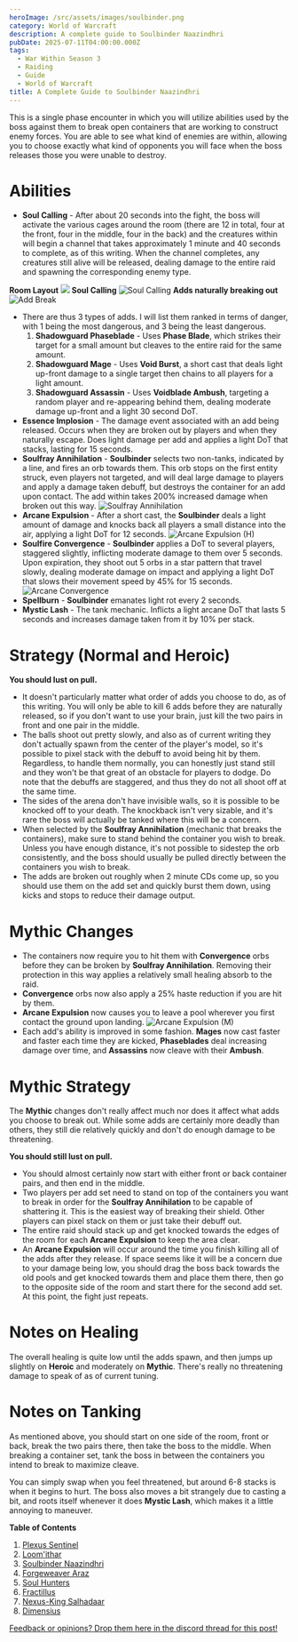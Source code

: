 ```yaml
---
heroImage: /src/assets/images/soulbinder.png
category: World of Warcraft
description: A complete guide to Soulbinder Naazindhri
pubDate: 2025-07-11T04:00:00.000Z
tags:
  - War Within Season 3
  - Raiding
  - Guide
  - World of Warcraft
title: A Complete Guide to Soulbinder Naazindhri
---
```


This is a single phase encounter in which you will utilize abilities used by the boss against them to break open containers that are working to construct enemy forces.  You are able to see what kind of enemies are within, allowing you to choose exactly what kind of opponents you will face when the boss releases those you were unable to destroy.

# Abilities

* **Soul Calling** - After about 20 seconds into the fight, the boss will activate the various cages around the room (there are 12 in total, four at the front, four in the middle, four in the back) and the creatures within will begin a channel that takes approximately 1 minute and 40 seconds to complete, as of this writing.  When the channel completes, any creatures still alive will be released, dealing damage to the entire raid and spawning the corresponding enemy type.

**Room Layout** <img src="https://s3.us-east-1.amazonaws.com/cdn.shawnzhome.com/shawnzhome/images/WWS3/soulbinder/soulbindersoulcalling.png"/>
**Soul Calling** <img src="https://s3.us-east-1.amazonaws.com/cdn.shawnzhome.com/shawnzhome/videos/MO/soulbinder/soulcalling.webp" alt="Soul Calling" />
**Adds naturally breaking out** <img src="https://s3.us-east-1.amazonaws.com/cdn.shawnzhome.com/shawnzhome/videos/MO/soulbinder/addbreak.webp" alt="Add Break" />

* There are thus 3 types of adds. I will list them ranked in terms of danger, with 1 being the most dangerous, and 3 being the least dangerous.
  1. **Shadowguard Phaseblade** - Uses **Phase Blade**, which strikes their target for a small amount but cleaves to the entire raid for the same amount.
  2. **Shadowguard Mage** - Uses **Void Burst**, a short cast that deals light up-front damage to a single target then chains to all players for a light amount.
  3. **Shadowguard Assassin** - Uses **Voidblade Ambush**, targeting a random player and re-appearing behind them, dealing moderate damage up-front and a light 30 second DoT.
* **Essence Implosion** - The damage event associated with an add being released. Occurs when they are broken out by players and when they naturally escape. Does light damage per add and applies a light DoT that stacks, lasting for 15 seconds.
* **Soulfray Annihilation** - **Soulbinder** selects two non-tanks, indicated by a line, and fires an orb towards them. This orb stops on the first entity struck, even players not targeted, and will deal large damage to players and apply a damage taken debuff, but destroys the container for an add upon contact. The add within takes 200% increased damage when broken out this way. <img src="https://s3.us-east-1.amazonaws.com/cdn.shawnzhome.com/shawnzhome/videos/MO/soulbinder/soulfrayannihilation.webp" alt="Soulfray Annihilation" />
* **Arcane Expulsion** - After a short cast, the **Soulbinder** deals a light amount of damage and knocks back all players a small distance into the air, applying a light DoT for 12 seconds. <img src="https://s3.us-east-1.amazonaws.com/cdn.shawnzhome.com/shawnzhome/videos/MO/soulbinder/arcaneexpulsionh.webp" alt="Arcane Expulsion (H)" />
* **Soulfire Convergence** - **Soulbinder** applies a DoT to several players, staggered slightly, inflicting moderate damage to them over 5 seconds. Upon expiration, they shoot out 5 orbs in a star pattern that travel slowly, dealing moderate damage on impact and applying a light DoT that slows their movement speed by 45% for 15 seconds. <img src="https://s3.us-east-1.amazonaws.com/cdn.shawnzhome.com/shawnzhome/videos/MO/soulbinder/arcaneconvergence.webp" alt="Arcane Convergence" />
* **Spellburn** - **Soulbinder** emanates light rot every 2 seconds.
* **Mystic Lash** - The tank mechanic. Inflicts a light arcane DoT that lasts 5 seconds and increases damage taken from it by 10% per stack.

# Strategy (Normal and Heroic)

**You should lust on pull.**

* It doesn't particularly matter what order of adds you choose to do, as of this writing.  You will only be able to kill 6 adds before they are naturally released, so if you don't want to use your brain, just kill the two pairs in front and one pair in the middle.
* The balls shoot out pretty slowly, and also as of current writing they don't actually spawn from the center of the player's model, so it's possible to pixel stack with the debuff to avoid being hit by them.  Regardless, to handle them normally, you can honestly just stand still and they won't be that great of an obstacle for players to dodge. Do note that the debuffs are staggered, and thus they do not all shoot off at the same time.
* The sides of the arena don't have invisible walls, so it is possible to be knocked off to your death. The knockback isn't very sizable, and it's rare the boss will actually be tanked where this will be a concern.
* When selected by the **Soulfray Annihilation** (mechanic that breaks the containers), make sure to stand behind the container you wish to break. Unless you have enough distance, it's not possible to sidestep the orb consistently, and the boss should usually be pulled directly between the containers you wish to break.
* The adds are broken out roughly when 2 minute CDs come up, so you should use them on the add set and quickly burst them down, using kicks and stops to reduce their damage output.

# Mythic Changes

* The containers now require you to hit them with **Convergence** orbs before they can be broken by **Soulfray Annihilation**.  Removing their protection in this way applies a relatively small healing absorb to the raid.
* **Convergence** orbs now also apply a 25% haste reduction if you are hit by them.
* **Arcane Expulsion** now causes you to leave a pool wherever you first contact the ground upon landing. <img src="https://s3.us-east-1.amazonaws.com/cdn.shawnzhome.com/shawnzhome/videos/MO/soulbinder/arcaneexpulsionm.webp" alt="Arcane Expulsion (M)" />
* Each add's ability is improved in some fashion. **Mages** now cast faster and faster each time they are kicked, **Phaseblades** deal increasing damage over time, and **Assassins** now cleave with their **Ambush**.

# Mythic Strategy

The **Mythic** changes don't really affect much nor does it affect what adds you choose to break out. While some adds are certainly more deadly than others, they still die relatively quickly and don't do enough damage to be threatening.

**You should still lust on pull.**

* You should almost certainly now start with either front or back container pairs, and then end in the middle.
* Two players per add set need to stand on top of the containers you want to break in order for the **Soulfray Annihilation** to be capable of shattering it.  This is the easiest way of breaking their shield.  Other players can pixel stack on them or just take their debuff out.
* The entire raid should stack up and get knocked towards the edges of the room for each **Arcane Expulsion** to keep the area clear.
* An **Arcane Expulsion** will occur around the time you finish killing all of the adds after they release. If space seems like it will be a concern due to your damage being low, you should drag the boss back towards the old pools and get knocked towards them and place them there, then go to the opposite side of the room and start there for the second add set. At this point, the fight just repeats.

# Notes on Healing

The overall healing is quite low until the adds spawn, and then jumps up slightly on **Heroic** and moderately on **Mythic**.  There's really no threatening damage to speak of as of current tuning.

# Notes on Tanking

As mentioned above, you should start on one side of the room, front or back, break the two pairs there, then take the boss to the middle.  When breaking a container set, tank the boss in between the containers you intend to break to maximize cleave.

You can simply swap when you feel threatened, but around 6-8 stacks is when it begins to hurt. The boss also moves a bit strangely due to casting a bit, and roots itself whenever it does **Mystic Lash**, which makes it a little annoying to maneuver.


**Table of Contents**

1. <a href="https://www.shawnzhome.com/post/a-complete-guide-to-the-plexus-sentinel/">Plexus Sentinel</a>
1. <a href="https://www.shawnzhome.com/post/a-complete-guide-to-loomithar/">Loom'ithar</a>
1. <a href="https://www.shawnzhome.com/post/a-complete-guide-to-soulbinder-naazindhri/">Soulbinder Naazindhri</a>
1. <a href="https://www.shawnzhome.com/post/a-complete-guide-to-forgeweaver-araz/">Forgeweaver Araz</a>
1. <a href="https://www.shawnzhome.com/post/a-complete-guide-to-the-soul-hunters/">Soul Hunters</a>
1. <a href="https://www.shawnzhome.com/post/a-complete-guide-to-fractillus/">Fractillus</a>
1. <a href="https://www.shawnzhome.com/post/a-complete-guide-to-nexus-king-salhadaar/">Nexus-King Salhadaar</a>
1. <a href="https://www.shawnzhome.com/post/a-complete-guide-to-dimensius/">Dimensius</a>

<a href="https://discord.com/channels/1353297912754602097/1394425070813970523">Feedback or opinions? Drop them here in the discord thread for this post!</a>